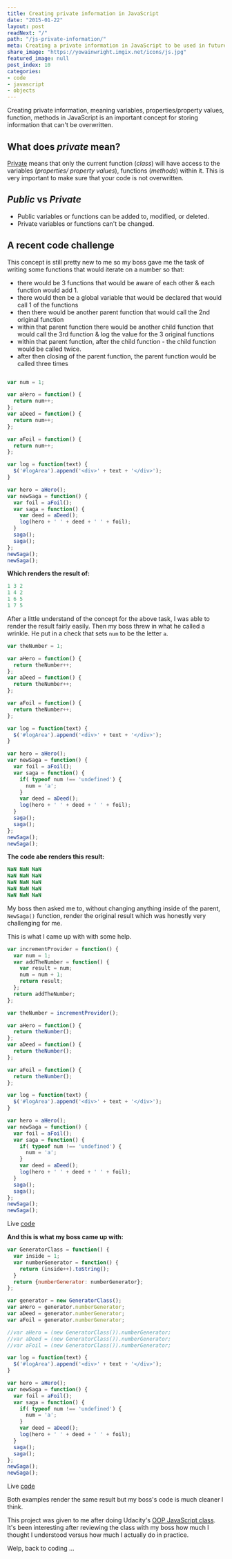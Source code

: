 ```yaml
---
title: Creating private information in JavaScript
date: "2015-01-22"
layout: post
readNext: "/"
path: "/js-private-information/"
meta: Creating a private information in JavaScript to be used in future functions
share_image: "https://yowainwright.imgix.net/icons/js.jpg"
featured_image: null
post_index: 10
categories:
- code
- javascript
- objects
---
```


Creating private information, meaning variables, properties/property values, function, methods in JavaScript is an important concept for storing information that can't be overwritten.

## What does _private_ mean?

[Private](//javascript.crockford.com/private.html) means that only the current function (_class_) will have access to the variables (_properties/ property values_), functions (_methods_) within it. This is very important to make sure that your code is not overwritten.

## _Public_ vs _Private_

- Public variables or functions can be added to, modified, or deleted.
- Private variables or functions can't be changed.

## A recent code challenge

This concept is still pretty new to me so my boss gave me the task of writing some functions that would iterate on a number so that:

-  there would be 3 functions that would be aware of each other & each function would add 1.
-  there would then be a global variable that would be declared that would call 1 of the functions
-  then there would be another parent function that would call the 2nd original function
-  within that parent function there would be another child function that would call the 3rd function & log the value for the 3 original functions
-  within that parent function, after the child function - the child function would be called twice.
-  after then closing of the parent function, the parent function would be called three times

```javascript

var num = 1;

var aHero = function() {
  return num++;
};
var aDeed = function() {
  return num++;
};

var aFoil = function() {
  return num++;
};

var log = function(text) {
  $('#logArea').append('<div>' + text + '</div>');
}

var hero = aHero();
var newSaga = function() {
  var foil = aFoil();
  var saga = function() {
    var deed = aDeed();
    log(hero + ' ' + deed + ' ' + foil);
  }
  saga();
  saga();
};
newSaga();
newSaga();
```

**Which renders the result of:**

```javascript
1 3 2
1 4 2
1 6 5
1 7 5
```

After a little understand of the concept for the above task, I was able to render the result fairly easily. Then my boss threw in what he called a wrinkle. He put in a check that sets `num` to be the letter `a`.

```javascript
var theNumber = 1;

var aHero = function() {
  return theNumber++;
};
var aDeed = function() {
  return theNumber++;
};

var aFoil = function() {
  return theNumber++;
};

var log = function(text) {
  $('#logArea').append('<div>' + text + '</div>');
}

var hero = aHero();
var newSaga = function() {
  var foil = aFoil();
  var saga = function() {
  	if( typeof num !== 'undefined') {
      num = 'a';
    }
    var deed = aDeed();
    log(hero + ' ' + deed + ' ' + foil);
  }
  saga();
  saga();
};
newSaga();
newSaga();
```

**The code abe renders this result:**

```javascript
NaN NaN NaN
NaN NaN NaN
NaN NaN NaN
NaN NaN NaN
NaN NaN NaN
```

My boss then asked me to, without changing anything inside of the parent, `NewSaga()` function, render the original result which was honestly very challenging for me.

This is what I came up with with some help.

```javascript
var incrementProvider = function() {
  var num = 1;
  var addTheNumber = function() {
    var result = num;
    num = num + 1;
    return result;
  };
  return addTheNumber;
};

var theNumber = incrementProvider();

var aHero = function() {
  return theNumber();
};
var aDeed = function() {
  return theNumber();
};

var aFoil = function() {
  return theNumber();
};

var log = function(text) {
  $('#logArea').append('<div>' + text + '</div>');
}

var hero = aHero();
var newSaga = function() {
  var foil = aFoil();
  var saga = function() {
    if( typeof num !== 'undefined') {
      num = 'a';
    }
    var deed = aDeed();
    log(hero + ' ' + deed + ' ' + foil);
  }
  saga();
  saga();
};
newSaga();
newSaga();
```

Live [code](//codepen.io/yowainwright/pen/14c4a193a20462b0b7c23a8b3128bc2d)

**And this is what my boss came up with:**

```javascript
var GeneratorClass = function() {
  var inside = 1;
  var numberGenerator = function() {
    return (inside++).toString();
  }
  return {numberGenerator: numberGenerator};
};

var generator = new GeneratorClass();
var aHero = generator.numberGenerator;
var aDeed = generator.numberGenerator;
var aFoil = generator.numberGenerator;

//var aHero = (new GeneratorClass()).numberGenerator;
//var aDeed = (new GeneratorClass()).numberGenerator;
//var aFoil = (new GeneratorClass()).numberGenerator;

var log = function(text) {
  $('#logArea').append('<div>' + text + '</div>');
}

var hero = aHero();
var newSaga = function() {
  var foil = aFoil();
  var saga = function() {
    if( typeof num !== 'undefined') {
      num = 'a';
    }
    var deed = aDeed();
    log(hero + ' ' + deed + ' ' + foil);
  }
  saga();
  saga();
};
newSaga();
newSaga();
```

Live [code](http://codepen.io/scottlaplante/pen/RryKEe)

Both examples render the same result but my boss's code is much cleaner I think.

This project was given to me after doing Udacity's [OOP JavaScript class](//www.udacity.com/course/object-oriented-javascript--ud015). It's been interesting after reviewing the class with my boss how much I thought I understood versus how much I actually do in practice.

Welp, back to coding ...












